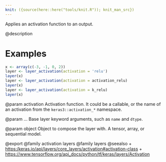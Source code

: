 ```yaml
---
knit: ({source(here::here("tools/knit.R")); knit_man_src})
---
```

Applies an activation function to an output.

@description

# Examples
```r
x <- array(c(-3, -1, 0, 2))
layer <- layer_activation(activation = 'relu')
layer(x)
layer <- layer_activation(activation = activation_relu)
layer(x)
layer <- layer_activation(activation = k_relu)
layer(x)
```

@param activation
Activation function. It could be a callable, or the name of
an activation from the `keras3::activation_*` namespace.

@param ...
Base layer keyword arguments, such as `name` and `dtype`.

@param object
Object to compose the layer with. A tensor, array, or sequential model.

@export
@family activation layers
@family layers
@seealso
+ <https:/keras.io/api/layers/core_layers/activation#activation-class>
+ <https://www.tensorflow.org/api_docs/python/tf/keras/layers/Activation>
